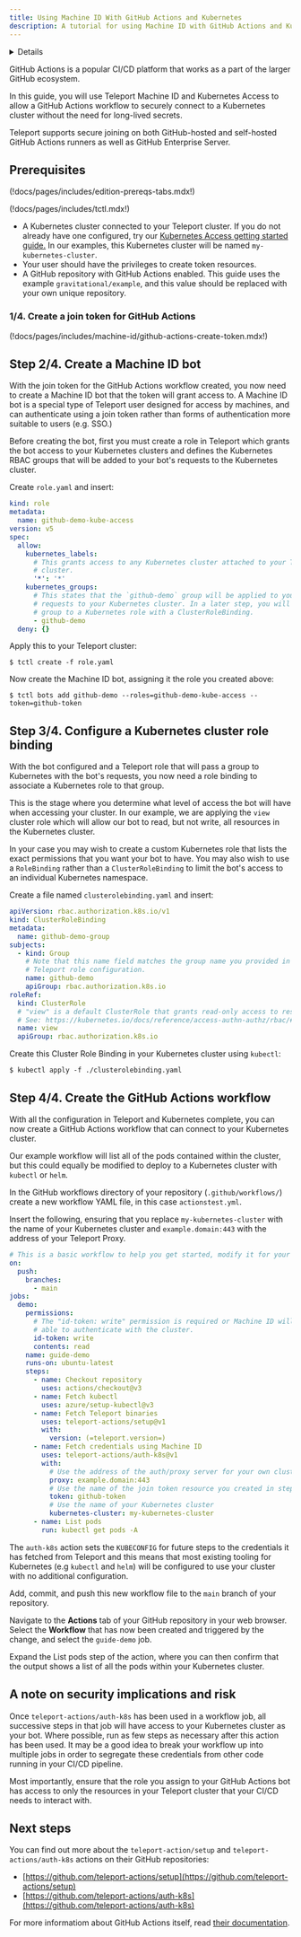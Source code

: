 ```yaml
---
title: Using Machine ID With GitHub Actions and Kubernetes
description: A tutorial for using Machine ID with GitHub Actions and Kubernetes
---
```


<Details
  title="Version warning"
  opened={true}
  scope={["oss", "enterprise"]}
  scopeOnly={true}
  min="11.0"
>
  Machine ID for GitHub Actions is available starting from Teleport `v11.0`.
</Details>

GitHub Actions is a popular CI/CD platform that works as a part of the larger
GitHub ecosystem.

In this guide, you will use Teleport Machine ID and Kubernetes Access to allow a
GitHub Actions workflow to securely connect to a Kubernetes cluster without the
need for long-lived secrets.

Teleport supports secure joining on both GitHub-hosted and self-hosted GitHub
Actions runners as well as GitHub Enterprise Server.

## Prerequisites

(!docs/pages/includes/edition-prereqs-tabs.mdx!)

(!docs/pages/includes/tctl.mdx!)

- A Kubernetes cluster connected to your Teleport cluster. If you do not already
have one configured, try our
[Kubernetes Access getting started guide.](../../kubernetes-access/getting-started.mdx)
In our examples, this Kubernetes cluster will be named `my-kubernetes-cluster`.
- Your user should have the privileges to create token resources.
- A GitHub repository with GitHub Actions enabled. This guide uses the example
`gravitational/example`, and this value should be replaced with your own unique
repository.

### 1/4. Create a join token for GitHub Actions

(!docs/pages/includes/machine-id/github-actions-create-token.mdx!)

## Step 2/4. Create a Machine ID bot

With the join token for the GitHub Actions workflow created, you now need to
create a Machine ID bot that the token will grant access to. A Machine ID bot is
a special type of Teleport user designed for access by machines, and can
authenticate using a join token rather than forms of authentication more
suitable to users (e.g. SSO.)

Before creating the bot, first you must create a role in Teleport which grants
the bot access to your Kubernetes clusters and defines the Kubernetes RBAC
groups that will be added to your bot's requests to the Kubernetes cluster.

Create `role.yaml` and insert:

```yaml
kind: role
metadata:
  name: github-demo-kube-access
version: v5
spec:
  allow:
    kubernetes_labels:
      # This grants access to any Kubernetes cluster attached to your Teleport
      # cluster.
      '*': '*'
    kubernetes_groups:
      # This states that the `github-demo` group will be applied to your bot's
      # requests to your Kubernetes cluster. In a later step, you will bind this
      # group to a Kubernetes role with a ClusterRoleBinding.
      - github-demo
  deny: {}
```

Apply this to your Teleport cluster:

```code
$ tctl create -f role.yaml
```

Now create the Machine ID bot, assigning it the role you created above:

```code
$ tctl bots add github-demo --roles=github-demo-kube-access --token=github-token
```

## Step 3/4. Configure a Kubernetes cluster role binding

With the bot configured and a Teleport role that will pass a group to
Kubernetes with the bot's requests, you now need a role binding to associate a
Kubernetes role to that group.

This is the stage where you determine what level of access the bot will have
when accessing your cluster. In our example, we are applying the `view` cluster
role which will allow our bot to read, but not write, all resources in the
Kubernetes cluster.

In your case you may wish to create a custom Kubernetes role that lists the
exact permissions that you want your bot to have. You may also wish to use a
`RoleBinding` rather than a `ClusterRoleBinding` to limit the bot's access to an
individual Kubernetes namespace.

Create a file named `clusterolebinding.yaml` and insert:

```yaml
apiVersion: rbac.authorization.k8s.io/v1
kind: ClusterRoleBinding
metadata:
  name: github-demo-group
subjects:
  - kind: Group
    # Note that this name field matches the group name you provided in the
    # Teleport role configuration.
    name: github-demo
    apiGroup: rbac.authorization.k8s.io
roleRef:
  kind: ClusterRole
  # "view" is a default ClusterRole that grants read-only access to resources
  # See: https://kubernetes.io/docs/reference/access-authn-authz/rbac/#user-facing-roles
  name: view
  apiGroup: rbac.authorization.k8s.io
```

Create this Cluster Role Binding in your Kubernetes cluster using `kubectl`:

```
$ kubectl apply -f ./clusterolebinding.yaml
```

## Step 4/4. Create the GitHub Actions workflow

With all the configuration in Teleport and Kubernetes complete, you can now
create a GitHub Actions workflow that can connect to your Kubernetes cluster.

Our example workflow will list all of the pods contained within the cluster,
but this could equally be modified to deploy to a Kubernetes cluster with
`kubectl` or `helm`.

In the GitHub workflows directory of your repository (`.github/workflows/`)
create a new workflow YAML file, in this case `actionstest.yml`.

Insert the following, ensuring that you replace `my-kubernetes-cluster` with the
name of your Kubernetes cluster and `example.domain:443` with the address of
your Teleport Proxy.

```yaml
# This is a basic workflow to help you get started, modify it for your needs.
on:
  push:
    branches:
      - main
jobs:
  demo:
    permissions:
      # The "id-token: write" permission is required or Machine ID will not be 
      # able to authenticate with the cluster.
      id-token: write
      contents: read
    name: guide-demo
    runs-on: ubuntu-latest
    steps:
      - name: Checkout repository
        uses: actions/checkout@v3
      - name: Fetch kubectl
        uses: azure/setup-kubectl@v3
      - name: Fetch Teleport binaries
        uses: teleport-actions/setup@v1
        with:
          version: (=teleport.version=)
      - name: Fetch credentials using Machine ID
        uses: teleport-actions/auth-k8s@v1
        with:
          # Use the address of the auth/proxy server for your own cluster.
          proxy: example.domain:443
          # Use the name of the join token resource you created in step 1.
          token: github-token
          # Use the name of your Kubernetes cluster
          kubernetes-cluster: my-kubernetes-cluster
      - name: List pods
        run: kubectl get pods -A
```

The `auth-k8s` action sets the `KUBECONFIG` for future steps to the credentials
it has fetched from Teleport and this means that most existing tooling for
Kubernetes (e.g `kubectl` and `helm`) will be configured to use your cluster
with no additional configuration.

Add, commit, and push this new workflow file to the `main` branch of your
repository.

Navigate to the **Actions** tab of your GitHub repository in your web browser.
Select the **Workflow** that has now been created and triggered by the change,
and select the `guide-demo` job.

Expand the List pods step of the action, where you can then confirm that the
output shows a list of all the pods within your Kubernetes cluster.

## A note on security implications and risk

Once `teleport-actions/auth-k8s` has been used in a workflow job, all successive
steps in that job will have access to your Kubernetes cluster as your bot. Where
possible, run as few steps as necessary after this action has been used. It may
be a good idea to break your workflow up into multiple jobs in order to
segregate these credentials from other code running in your CI/CD pipeline.

Most importantly, ensure that the role you assign to your GitHub Actions bot has
access to only the resources in your Teleport cluster that your CI/CD needs to
interact with.

## Next steps

You can find out more about the `teleport-action/setup` and
`teleport-actions/auth-k8s` actions on their GitHub repositories:

- [https://github.com/teleport-actions/setup](https://github.com/teleport-actions/setup)
- [https://github.com/teleport-actions/auth-k8s](https://github.com/teleport-actions/auth-k8s)

For more informatiom about GitHub Actions itself, read
[their documentation](https://docs.github.com/en/actions).
